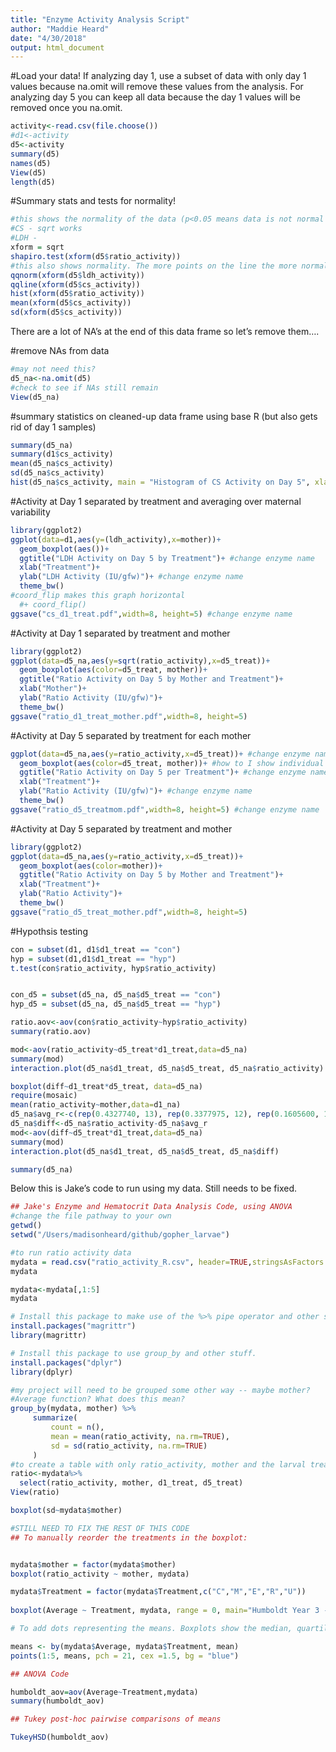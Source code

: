 ```yaml
---
title: "Enzyme Activity Analysis Script"
author: "Maddie Heard"
date: "4/30/2018"
output: html_document
---
```


#Load your data! If analyzing day 1, use a subset of data with only day 1 values because na.omit will remove these values from the analysis. For analyzing day 5 you can keep all data because the day 1 values will be removed once you na.omit.
```r
activity<-read.csv(file.choose())
#d1<-activity
d5<-activity
summary(d5)
names(d5)
View(d5)
length(d5)
```


#Summary stats and tests for normality!
```r
#this shows the normality of the data (p<0.05 means data is not normal - must transform!)
#CS - sqrt works 
#LDH - 
xform = sqrt
shapiro.test(xform(d5$ratio_activity))
#this also shows normality. The more points on the line the more normal data is.
qqnorm(xform(d5$ldh_activity))
qqline(xform(d5$cs_activity))
hist(xform(d5$ratio_activity))
mean(xform(d5$cs_activity))
sd(xform(d5$cs_activity))
```


There are a lot of NA's at the end of this data frame so let's remove them....

#remove NAs from data
```r
#may not need this?
d5_na<-na.omit(d5)
#check to see if NAs still remain
View(d5_na)
```

#summary statistics on cleaned-up data frame using base R (but also gets rid of day 1 samples)
```r
summary(d5_na)
summary(d1$cs_activity)
mean(d5_na$cs_activity)
sd(d5_na$cs_activity)
hist(d5_na$cs_activity, main = "Histogram of CS Activity on Day 5", xlab="CS Activity (IU/gfw)")
```




#Activity at Day 1 separated by treatment and averaging over maternal variability
```r
library(ggplot2)
ggplot(data=d1,aes(y=(ldh_activity),x=mother))+
  geom_boxplot(aes())+
  ggtitle("LDH Activity on Day 5 by Treatment")+ #change enzyme name
  xlab("Treatment")+
  ylab("LDH Activity (IU/gfw)")+ #change enzyme name
  theme_bw()
#coord_flip makes this graph horizontal
  #+ coord_flip()
ggsave("cs_d1_treat.pdf",width=8, height=5) #change enzyme name
```



#Activity at Day 1 separated by treatment and mother
```r
library(ggplot2)
ggplot(data=d5_na,aes(y=sqrt(ratio_activity),x=d5_treat))+
  geom_boxplot(aes(color=d5_treat, mother))+
  ggtitle("Ratio Activity on Day 5 by Mother and Treatment")+
  xlab("Mother")+
  ylab("Ratio Activity (IU/gfw)")+
  theme_bw()
ggsave("ratio_d1_treat_mother.pdf",width=8, height=5)
```




#Activity at Day 5 separated by treatment for each mother
```r
ggplot(data=d5_na,aes(y=ratio_activity,x=d5_treat))+ #change enzyme name
  geom_boxplot(aes(color=d5_treat, mother))+ #how to I show individual mothers that contirbuted to each treatment?
  ggtitle("Ratio Activity on Day 5 per Treatment")+ #change enzyme name
  xlab("Treatment")+
  ylab("Ratio Activity (IU/gfw)")+ #change enzyme name
  theme_bw()
ggsave("ratio_d5_treatmom.pdf",width=8, height=5) #change enzyme name
```



#Activity at Day 5 separated by treatment and mother
```r
library(ggplot2)
ggplot(data=d5_na,aes(y=ratio_activity,x=d5_treat))+
  geom_boxplot(aes(color=mother))+
  ggtitle("Ratio Activity on Day 5 by Mother and Treatment")+
  xlab("Treatment")+
  ylab("Ratio Activity")+
  theme_bw()
ggsave("ratio_d5_treat_mother.pdf",width=8, height=5)
```


#Hypothsis testing
```r

con = subset(d1, d1$d1_treat == "con")
hyp = subset(d1,d1$d1_treat == "hyp")
t.test(con$ratio_activity, hyp$ratio_activity)


con_d5 = subset(d5_na, d5_na$d5_treat == "con")
hyp_d5 = subset(d5_na, d5_na$d5_treat == "hyp")

ratio.aov<-aov(con$ratio_activity~hyp$ratio_activity)
summary(ratio.aov)

mod<-aov(ratio_activity~d5_treat*d1_treat,data=d5_na)
summary(mod)
interaction.plot(d5_na$d1_treat, d5_na$d5_treat, d5_na$ratio_activity)

boxplot(diff~d1_treat*d5_treat, data=d5_na)
require(mosaic)
mean(ratio_activity~mother,data=d1_na)
d5_na$avg_r<-c(rep(0.4327740, 13), rep(0.3377975, 12), rep(0.1605600, 11), rep(0.2435607, 8))
d5_na$diff<-d5_na$ratio_activity-d5_na$avg_r
mod<-aov(diff~d5_treat*d1_treat,data=d5_na)
summary(mod)
interaction.plot(d5_na$d1_treat, d5_na$d5_treat, d5_na$diff)

summary(d5_na)
```
















Below this is Jake's code to run using my data. Still needs to be fixed.

```r
## Jake's Enzyme and Hematocrit Data Analysis Code, using ANOVA
#change the file pathway to your own
getwd()
setwd("/Users/madisonheard/github/gopher_larvae")

#to run ratio activity data
mydata = read.csv("ratio_activity_R.csv", header=TRUE,stringsAsFactors = FALSE)
mydata

mydata<-mydata[,1:5]
mydata
```

```r
# Install this package to make use of the %>% pipe operator and other stuff.
install.packages("magrittr")
library(magrittr)
```


```r

# Install this package to use group_by and other stuff.
install.packages("dplyr")
library(dplyr)

#my project will need to be grouped some other way -- maybe mother?
#Average function? What does this mean?
group_by(mydata, mother) %>%
     summarize(
         count = n(),
         mean = mean(ratio_activity, na.rm=TRUE),
         sd = sd(ratio_activity, na.rm=TRUE)
     )
#to create a table with only ratio_activity, mother and the larval treatment columns
ratio<-mydata%>%
  select(ratio_activity, mother, d1_treat, d5_treat)
View(ratio)

```


```r
boxplot(sd~mydata$mother)
```






```r
#STILL NEED TO FIX THE REST OF THIS CODE
## To manually reorder the treatments in the boxplot:


mydata$mother = factor(mydata$mother)
boxplot(ratio_activity ~ mother, mydata)

mydata$Treatment = factor(mydata$Treatment,c("C","M","E","R","U")) 
    
boxplot(Average ~ Treatment, mydata, range = 0, main="Humboldt Year 3 - Upwelling\nBlack Rockfish Hematocrit", xlab="Treatment",ylab="Hematocrit (Erythrocyte %)",ylim=c(.3,.6))
```


```r
# To add dots representing the means. Boxplots show the median, quartiles and min&max.

means <- by(mydata$Average, mydata$Treatment, mean)
points(1:5, means, pch = 21, cex =1.5, bg = "blue")
```


```r
## ANOVA Code

humboldt_aov=aov(Average~Treatment,mydata)
summary(humboldt_aov)

```

```r
## Tukey post-hoc pairwise comparisons of means

TukeyHSD(humboldt_aov)
```


